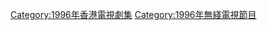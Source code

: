 {{cat year nav
| year = 1996
| cat = 無綫電視劇集
| sortkey = 無綫電視劇集
| article = 無綫電視劇
| in = 
}}
[[Category:1996年香港電視劇集|Category:1996年香港電視劇集]]
[[Category:1996年無綫電視節目‎|Category:1996年無綫電視節目‎]]